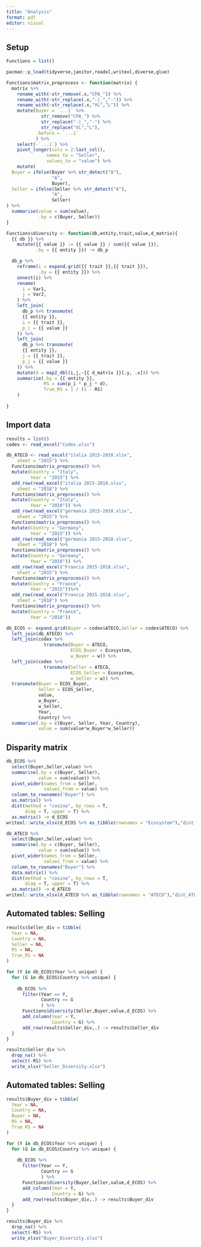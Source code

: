 ```yaml
---
title: "Analysis"
format: pdf
editor: visual
---
```


## Setup

```r
Functions = list()

pacman::p_load(tidyverse,janitor,readxl,writexl,diverse,glue)

Functions$matrix_preprocess <- function(matrix) {
  matrix %>%
    rename_with(~str_remove(.x,"CPA_")) %>%
    rename_with(~str_replace(.x,"-|_","-")) %>%
    rename_with(~str_replace(.x,"VL","L")) %>%
    mutate(Buyer = `...1` %>%
             str_remove("CPA_") %>%
             str_replace("-|_","-") %>%
             str_replace("VL","L"),
           .before = `...1`
           ) %>%
    select(-`...1`) %>%
    pivot_longer(cols = 2:last_col(),
               names_to = "Seller",
               values_to = "value") %>%
    mutate(
  Buyer = ifelse(Buyer %>% str_detect("A"),
                 "A",
                 Buyer),
  Seller = ifelse(Seller %>% str_detect("A"),
                 "A",
                 Seller)
) %>%
  summarise(value = sum(value),
            .by = c(Buyer, Seller))
}

Functions$diversity <- function(db,entity,trait,value,d_matrix){
  {{ db }} %>%
    mutate({{ value }} := {{ value }} / sum({{ value }}),
           .by = {{ entity }}) -> db_p

  db_p %>%
    reframe(i = expand.grid({{ trait }},{{ trait }}),
            .by = {{ entity }}) %>%
    unnest(i) %>%
    rename(
      i = Var1,
      j = Var2,
    ) %>%
    left_join(
      db_p %>% transmute(
      {{ entity }},
      i = {{ trait }},
      p_i = {{ value }}
    )) %>%
    left_join(
      db_p %>% transmute(
      {{ entity }},
      j = {{ trait }},
      p_j = {{ value }}
    )) %>%
    mutate(d = map2_dbl(i,j,~{{ d_matrix }}[.y, .x])) %>%
    summarise(.by = {{ entity }},
              RS = sum(p_i * p_j * d),
              True_RS = 1 / (1 - RS)
    )
  
}
```

## Import data

```r
results = list()
codex <- read_excel("Codex.xlsx")

db_ATECO <- read_excel("italia 2015-2018.xlsx", 
    sheet = "2015") %>%
  Functions$matrix_preprocess() %>%
  mutate(Country = "Italy",
         Year = "2015") %>%
  add_row(read_excel("italia 2015-2018.xlsx", 
    sheet = "2018") %>%
  Functions$matrix_preprocess() %>%
  mutate(Country = "Italy",
         Year = "2018")) %>%
  add_row(read_excel("germania 2015-2018.xlsx", 
    sheet = "2015") %>%
  Functions$matrix_preprocess() %>%
  mutate(Country = "Germany",
         Year = "2015")) %>%
  add_row(read_excel("germania 2015-2018.xlsx", 
    sheet = "2018") %>%
  Functions$matrix_preprocess() %>%
  mutate(Country = "Germany",
         Year = "2018")) %>%
  add_row(read_excel("Francia 2015-2018.xlsx", 
    sheet = "2015") %>%
  Functions$matrix_preprocess() %>%
  mutate(Country = "France",
         Year = "2015"))%>%
  add_row(read_excel("Francia 2015-2018.xlsx", 
    sheet = "2018") %>%
  Functions$matrix_preprocess() %>%
  mutate(Country = "France",
         Year = "2018"))

db_ECOS <- expand.grid(Buyer = codex$ATECO,Seller = codex$ATECO) %>%
  left_join(db_ATECO) %>%
  left_join(codex %>%
              transmute(Buyer = ATECO,
                        ECOS_Buyer = Ecosystem,
                        w_Buyer = w)) %>%
  left_join(codex %>%
              transmute(Seller = ATECO,
                        ECOS_Seller = Ecosystem,
                        w_Seller = w)) %>%
  transmute(Buyer = ECOS_Buyer,
            Seller = ECOS_Seller,
            value,
            w_Buyer,
            w_Seller,
            Year,
            Country) %>%
  summarise(.by = c(Buyer, Seller, Year, Country),
            value = sum(value*w_Buyer*w_Seller))
```

## Disparity matrix

```r
db_ECOS %>%
  select(Buyer,Seller,value) %>%
  summarise(.by = c(Buyer, Seller),
            value = sum(value)) %>%
  pivot_wider(names_from = Seller,
              values_from = value) %>%
  column_to_rownames("Buyer") %>%
  as.matrix() %>%
  dist(method = "cosine", by_rows = T,
       diag = T, upper = T) %>%
  as.matrix() -> d_ECOS
writexl::write_xlsx(d_ECOS %>% as_tibble(rownames = "Ecosystem"),"dist_ECOS.xlsx")

db_ATECO %>%
  select(Buyer,Seller,value) %>%
  summarise(.by = c(Buyer, Seller),
            value = sum(value)) %>%
  pivot_wider(names_from = Seller,
              values_from = value) %>%
  column_to_rownames("Buyer") %>%
  data.matrix() %>%
  dist(method = "cosine", by_rows = T,
       diag = T, upper = T) %>%
  as.matrix() -> d_ATECO
writexl::write_xlsx(d_ATECO %>% as_tibble(rownames = "ATECO"),"dist_ATECO.xlsx")
```

## Automated tables: Selling

```r

results$Seller_div = tibble(
  Year = NA,
  Country = NA,
  Seller = NA,
  RS = NA,
  True_RS = NA
)

for (Y in db_ECOS$Year %>% unique) {
  for (G in db_ECOS$Country %>% unique) {
    
    db_ECOS %>%
      filter(Year == Y,
             Country == G
             ) %>%
      Functions$diversity(Seller,Buyer,value,d_ECOS) %>%
      add_column(Year = Y,
                 Country = G) %>%
      add_row(results$Seller_div,.) -> results$Seller_div
  }
}

results$Seller_div %>%
  drop_na() %>%
  select(-RS) %>%
  write_xlsx("Seller_Diversity.xlsx")
```

## Automated tables: Selling

```r

results$Buyer_div = tibble(
  Year = NA,
  Country = NA,
  Buyer = NA,
  RS = NA,
  True_RS = NA
)

for (Y in db_ECOS$Year %>% unique) {
  for (G in db_ECOS$Country %>% unique) {
    
    db_ECOS %>%
      filter(Year == Y,
             Country == G
             ) %>%
      Functions$diversity(Buyer,Seller,value,d_ECOS) %>%
      add_column(Year = Y,
                 Country = G) %>%
      add_row(results$Buyer_div,.) -> results$Buyer_div
  }
}

results$Buyer_div %>%
  drop_na() %>%
  select(-RS) %>%
  write_xlsx("Buyer_Diversity.xlsx")
```
